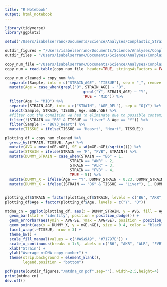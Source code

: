 ```yaml
---
title: "R Notebook"
output: html_notebook
---
```



```r
library(tidyverse)
library(ggplot2)
```


```r
setwd("/Users/isabelserrano/Documents/Science/Analyses/Conplastic_Strains/files_and_analyses/copy_number")

outdir_figures = "/Users/isabelserrano/Documents/Science/Analyses/Conplastic_Strains/files_and_analyses/copy_number/figures/"
outdir_files = "/Users/isabelserrano/Documents/Science/Analyses/Conplastic_Strains/files_and_analyses/copy_number/files/"

copy_num_file ="/Users/isabelserrano/Documents/Science/Analyses/Conplastic_Strains/files_and_analyses/copy_number/files/conplastic_mito_nuc_ratios.txt"
copy_num = read.table(copy_num_file, header=TRUE, stringsAsFactors = FALSE)

```

```r

copy_num_cleaned = copy_num %>%
  separate(Sample, into = c("STRAIN_AGE", "TISSUE"), sep = "_", remove = FALSE) %>%
  mutate(Age = case_when(grepl("O", STRAIN_AGE) ~ "O",
                                   grepl("Y", STRAIN_AGE) ~ "Y",
                                   TRUE ~ "MID")) %>%
  filter(Age != "MID") %>%
  separate(STRAIN_AGE, into = c("STRAIN", "AGE_DEL"), sep = "O|Y") %>%
  select(Sample, STRAIN, TISSUE, Age, mGE.nGE) %>%
  #filter out the condition we had to eliminate due to possible contamination
  filter(!(STRAIN == "B6" & TISSUE == "Liver" & Age == "Y")) %>%
  filter(Sample != "B6Y3_Heart") %>%
  mutate(TISSUE = ifelse(TISSUE == "Heasrt", "Heart", TISSUE))

```


```r

plotting_df = copy_num_cleaned %>%
  group_by(STRAIN, TISSUE, Age) %>%
  mutate(AVG = mean(mGE.nGE), SE = sd(mGE.nGE)/sqrt(n())) %>%
  mutate(STRAIN = ifelse(STRAIN == "F", "FVB", STRAIN)) %>%
  mutate(DUMMY_STRAIN = case_when(STRAIN == "B6" ~ 1,
                             STRAIN == "AKR" ~ 2,
                             STRAIN == "ALR" ~ 3,
                             STRAIN == "FVB" ~ 4, 
                             TRUE ~ 5)) %>%
  mutate(DUMMY_X = ifelse(Age == "Y", DUMMY_STRAIN - 0.23, DUMMY_STRAIN + 0.23)) %>%
  mutate(DUMMY_X = ifelse((STRAIN == "B6" & TISSUE == "Liver"), 1, DUMMY_X))


plotting_df$STRAIN = factor(plotting_df$STRAIN, levels = c("B6", "AKR", "ALR", "FVB", "NZB"))
plotting_df$Age = factor(plotting_df$Age, levels = c("Y", "O"))
```

```r

mtdna_cn = ggplot(plotting_df, aes(x = DUMMY_STRAIN, y = AVG, fill = Age)) + 
  geom_bar(stat = "identity", position = position_dodge()) + 
  geom_errorbar(aes(ymin = AVG-SE, ymax = AVG+SE), position = position_dodge(0.9), width = 0.1) + 
  geom_point(aes(x = DUMMY_X, y = mGE.nGE), size = 0.4, color = "black") + 
  facet_wrap(.~TISSUE, nrow = 3) + 
  theme_bw() + 
  scale_fill_manual(values = c("#A9A9A9", "#71797E")) + 
  scale_x_continuous(breaks = 1:5, labels = c("B6", "AKR", "ALR", "FVB", "NZB")) + 
  xlab("Strain") + 
  ylab("Average mtDNA copy number") + 
  theme(strip.background = element_blank(),
        legend.position = "bottom")

pdf(paste(outdir_figures,"/mtdna_cn.pdf",sep=""), width=2.5,height=4)
print(mtdna_cn)
dev.off()


```

